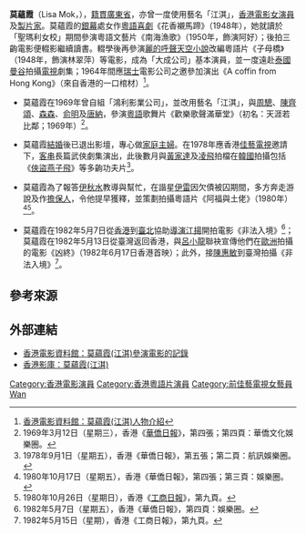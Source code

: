 '''莫蘊霞'''（Lisa Mok，{{bd|1933年|8月|||catIdx=M}}），[[籍貫|籍貫]][[廣東省|廣東省]]，亦曾一度使用藝名「江淇」，[[香港|香港]][[電影|電影]][[女演員|女演員]]及[[製片家|製片家]]。莫蘊霞的[[銀幕|銀幕]]處女作[[粵語|粵語]][[喜劇|喜劇]]《花香襯馬蹄》（1948年），她就讀於「聖瑪利女校」期間參演粵語文藝片《南海漁歌》（1950年，飾演阿好）；後拍三齣電影便輟影繼續讀書。輟學後再參演[[麗的呼聲|麗的呼聲]][[天空小說|天空小說]]改編粵語片《子母橋》（1948年，飾演林翠萍）等電影，成為「大成公司」基本演員，並一度遠赴[[泰國|泰國]][[曼谷|曼谷]]拍攝[[電視|電視]]劇集；1964年間應[[瑞士|瑞士]]電影公司之邀參加演出《A coffin from Hong Kong》（來自香港的一口棺材）<ref>[http://ipac.hkfa.lcsd.gov.hk:81/ipac20/ipac.jsp?session=12906231679YI.2331&profile=hkfa&uri=full=3100018@!24128@!3&ri=15&aspect=basic_search&menu=search&source=192.168.110.61@!horizon&ipp=20&staffonly=&term=%E8%8E%AB%E8%98%8A%E9%9C%9E%2C+1933%2F8-&index=NAMEBRP&uindex=&aspect=basic_search&menu=search&ri=15 香港電影資料館：莫蘊霞(江淇)人物介紹]{{dead link|date=2018年4月 |bot=InternetArchiveBot |fix-attempted=yes }}</ref>。

* 莫蘊霞在1969年曾自組「鴻利影業公司」，並改用藝名「江淇」，與[[周驄|周驄]]、[[陳齊頌|陳齊頌]]、[[森森|森森]]、[[俞明|俞明]]及[[唐納|唐納]]，參演[[粵語|粵語]]歌舞片《歡樂歌聲滿華堂》（初名：天涯若比鄰；1969年）<ref>1969年3月12日（星期三），香港《[[華僑日報|華僑日報]]》，第四張；第四頁：華僑文化娛樂圈。</ref>。

* 莫蘊霞[[結婚|結婚]]後已退出影壇，專心做[[家庭主婦|家庭主婦]]。在1978年應香港[[佳藝電視|佳藝電視]]邀請下，[[客串|客串]]長篇武俠劇集演出，此後數月與[[黃家達|黃家達]]及[[凌飛|凌飛]]拍檔在[[韓國|韓國]]拍攝包括《[[俠盜燕子飛|俠盜燕子飛]]》等多齣功夫片<ref>1978年9月1日（星期五），香港《華僑日報》，第五張；第二頁：航訊娛樂圈。</ref>。

* 莫蘊霞為了報答[[伊秋水|伊秋水]]教導與幫忙，在諧星[[伊雷|伊雷]]因欠債被囚期間，多方奔走游說及作[[擔保人|擔保人]]，令他提早獲釋，並策劃拍攝粵語片《阿福與土佬》（1980年）<ref>1980年10月17日（星期五），香港《華僑日報》，第四張；第三頁：娛樂圈。</ref><ref>1980年10月26日（星期日），香港《[[工商日報|工商日報]]》，第九頁。</ref>。

* 莫蘊霞在1982年5月7日從[[香港|香港]]到[[臺北|臺北]]協助[[導演|導演]][[江揚|江揚]]開拍電影《非法入境》<ref>1982年5月7日（星期五），香港《華僑日報》，第四頁：娛樂圈。</ref>；莫蘊霞在1982年5月13日從臺灣返回香港，與[[呂小龍|呂小龍]]聯袂宣傳他們在[[歐洲|歐洲]]拍攝的電影《凶終》（1982年6月17日香港首映）；此外，接[[陳惠敏|陳惠敏]]到臺灣拍攝《非法入境》<ref>1982年5月15日（星期），香港《工商日報》，第九頁。</ref>。

== 參考來源 ==
{{Reflist}}

== 外部連結 ==
* [http://ipac.hkfa.lcsd.gov.hk/ipac20/ipac.jsp?session=C290627K6J710.25&profile=hkfa&uri=link=3100036@!328@!3100024@!3100036&aspect=basic_search&menu=search&ri=2&source=192.168.110.61@!horizon&term=%E8%8E%AB%E8%98%8A%E9%9C%9E%2C+1933%2F8-&index=NAMEBRP 香港電影資料館：莫蘊霞(江淇)參演電影的記錄]{{dead link|date=2018年4月 |bot=InternetArchiveBot |fix-attempted=yes }}
* [http://hkmdb.com/db/people/view.mhtml?id=1718&display_set=big5 香港影庫：莫蘊霞(江淇)]
{{DEFAULTSORT:Mok}}
[[Category:香港電影演員|Category:香港電影演員]]
[[Category:香港粵語片演員|Category:香港粵語片演員]]
[[Category:前佳藝電視女藝員|Category:前佳藝電視女藝員]]
[[Category:莫姓|Wan]]